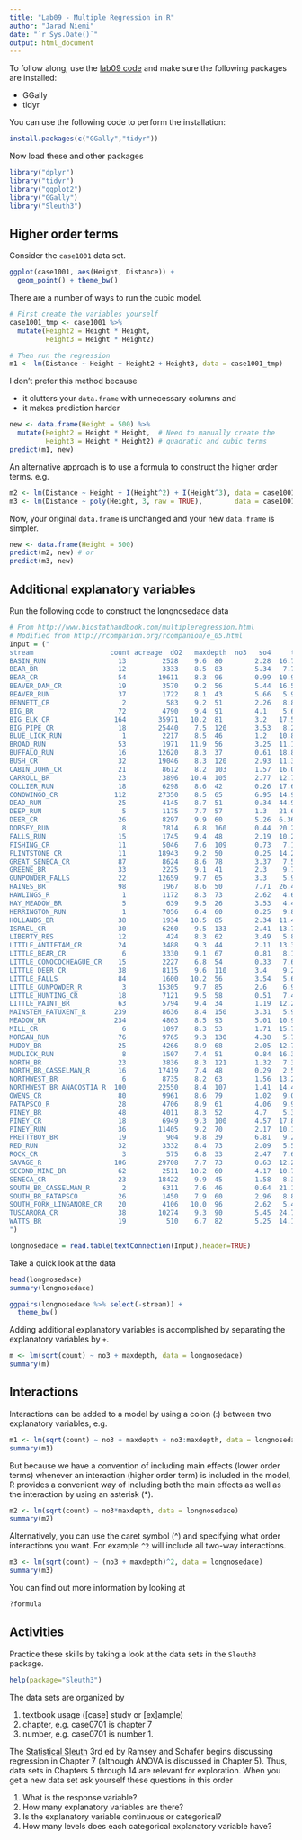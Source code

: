 ```yaml
---
title: "Lab09 - Multiple Regression in R"
author: "Jarad Niemi"
date: "`r Sys.Date()`"
output: html_document
---
```



To follow along, use the [lab09 code](lab09.R) and make sure the following 
packages are installed:

- GGally
- tidyr

You can use the following code to perform the installation:

```r
install.packages(c("GGally","tidyr"))
```

Now load these and other packages

```r
library("dplyr")
library("tidyr")
library("ggplot2")
library("GGally")
library("Sleuth3")
```


## Higher order terms

Consider the `case1001` data set.

```r
ggplot(case1001, aes(Height, Distance)) +
  geom_point() + theme_bw()
```

There are a number of ways to run the cubic model.

```r
# First create the variables yourself
case1001_tmp <- case1001 %>%
  mutate(Height2 = Height * Height,
         Height3 = Height * Height2)

# Then run the regression
m1 <- lm(Distance ~ Height + Height2 + Height3, data = case1001_tmp)
```

I don't prefer this method because 

- it clutters your `data.frame` with unnecessary columns and
- it makes prediction harder

```r
new <- data.frame(Height = 500) %>%
  mutate(Height2 = Height * Height,  # Need to manually create the
         Height3 = Height * Height2) # quadratic and cubic terms
predict(m1, new)
```

An alternative approach is to use a formula to construct the higher order terms.
e.g.

```r
m2 <- lm(Distance ~ Height + I(Height^2) + I(Height^3), data = case1001) # or
m3 <- lm(Distance ~ poly(Height, 3, raw = TRUE),        data = case1001)
```

Now, your original `data.frame` is unchanged and your new `data.frame` is 
simpler.

```r
new <- data.frame(Height = 500)
predict(m2, new) # or
predict(m3, new)
```


## Additional explanatory variables

Run the following code to construct the longnosedace data

```r
# From http://www.biostathandbook.com/multipleregression.html
# Modified from http://rcompanion.org/rcompanion/e_05.html
Input = ("
stream                   count acreage  dO2   maxdepth  no3   so4     temp
BASIN_RUN                  13         2528    9.6  80        2.28  16.75   15.3
BEAR_BR                    12         3333    8.5  83        5.34   7.74   19.4
BEAR_CR                    54        19611    8.3  96        0.99  10.92   19.5
BEAVER_DAM_CR              19         3570    9.2  56        5.44  16.53   17
BEAVER_RUN                 37         1722    8.1  43        5.66   5.91   19.3
BENNETT_CR                  2          583    9.2  51        2.26   8.81   12.9
BIG_BR                     72         4790    9.4  91        4.1    5.65   16.7
BIG_ELK_CR                164        35971   10.2  81        3.2   17.53   13.8
BIG_PIPE_CR                18        25440    7.5  120       3.53   8.2    13.7
BLUE_LICK_RUN               1         2217    8.5  46        1.2   10.85   14.3
BROAD_RUN                  53         1971   11.9  56        3.25  11.12   22.2
BUFFALO_RUN                16        12620    8.3  37        0.61  18.87   16.8
BUSH_CR                    32        19046    8.3  120       2.93  11.31   18
CABIN_JOHN_CR              21         8612    8.2  103       1.57  16.09   15
CARROLL_BR                 23         3896   10.4  105       2.77  12.79   18.4
COLLIER_RUN                18         6298    8.6  42        0.26  17.63   18.2
CONOWINGO_CR              112        27350    8.5  65        6.95  14.94   24.1
DEAD_RUN                   25         4145    8.7  51        0.34  44.93   23
DEEP_RUN                    5         1175    7.7  57        1.3   21.68   21.8
DEER_CR                    26         8297    9.9  60        5.26  6.36    19.1
DORSEY_RUN                  8         7814    6.8  160       0.44  20.24   22.6
FALLS_RUN                  15         1745    9.4  48        2.19  10.27   14.3
FISHING_CR                 11         5046    7.6  109       0.73   7.1    19
FLINTSTONE_CR              11        18943    9.2  50        0.25  14.21   18.5
GREAT_SENECA_CR            87         8624    8.6  78        3.37   7.51   21.3
GREENE_BR                  33         2225    9.1  41        2.3    9.72   20.5
GUNPOWDER_FALLS            22        12659    9.7  65        3.3    5.98   18
HAINES_BR                  98         1967    8.6  50        7.71  26.44   16.8
HAWLINGS_R                  1         1172    8.3  73        2.62   4.64   20.5
HAY_MEADOW_BR               5          639    9.5  26        3.53   4.46   20.1
HERRINGTON_RUN              1         7056    6.4  60        0.25   9.82   24.5
HOLLANDS_BR                38         1934   10.5  85        2.34  11.44   12
ISRAEL_CR                  30         6260    9.5  133       2.41  13.77   21
LIBERTY_RES                12          424    8.3  62        3.49   5.82   20.2
LITTLE_ANTIETAM_CR         24         3488    9.3  44        2.11  13.37   24
LITTLE_BEAR_CR              6         3330    9.1  67        0.81   8.16   14.9
LITTLE_CONOCOCHEAGUE_CR    15         2227    6.8  54        0.33   7.6    24
LITTLE_DEER_CR             38         8115    9.6  110       3.4    9.22   20.5
LITTLE_FALLS               84         1600   10.2  56        3.54   5.69   19.5
LITTLE_GUNPOWDER_R          3        15305    9.7  85        2.6    6.96   17.5
LITTLE_HUNTING_CR          18         7121    9.5  58        0.51   7.41   16
LITTLE_PAINT_BR            63         5794    9.4  34        1.19  12.27   17.5
MAINSTEM_PATUXENT_R       239         8636    8.4  150       3.31   5.95   18.1
MEADOW_BR                 234         4803    8.5  93        5.01  10.98   24.3
MILL_CR                     6         1097    8.3  53        1.71  15.77   13.1
MORGAN_RUN                 76         9765    9.3  130       4.38   5.74   16.9
MUDDY_BR                   25         4266    8.9  68        2.05  12.77   17
MUDLICK_RUN                 8         1507    7.4  51        0.84  16.3    21
NORTH_BR                   23         3836    8.3  121       1.32   7.36   18.5
NORTH_BR_CASSELMAN_R       16        17419    7.4  48        0.29   2.5    18
NORTHWEST_BR                6         8735    8.2  63        1.56  13.22   20.8
NORTHWEST_BR_ANACOSTIA_R  100        22550    8.4  107       1.41  14.45   23
OWENS_CR                   80         9961    8.6  79        1.02   9.07   21.8
PATAPSCO_R                 28         4706    8.9  61        4.06   9.9    19.7
PINEY_BR                   48         4011    8.3  52        4.7    5.38   18.9
PINEY_CR                   18         6949    9.3  100       4.57  17.84   18.6
PINEY_RUN                  36        11405    9.2  70        2.17  10.17   23.6
PRETTYBOY_BR               19          904    9.8  39        6.81   9.2    19.2
RED_RUN                    32         3332    8.4  73        2.09   5.5    17.7
ROCK_CR                     3          575    6.8  33        2.47   7.61   18
SAVAGE_R                  106        29708    7.7  73        0.63  12.28   21.4
SECOND_MINE_BR             62         2511   10.2  60        4.17  10.75   17.7
SENECA_CR                  23        18422    9.9  45        1.58   8.37   20.1
SOUTH_BR_CASSELMAN_R        2         6311    7.6  46        0.64  21.16   18.5
SOUTH_BR_PATAPSCO          26         1450    7.9  60        2.96   8.84   18.6
SOUTH_FORK_LINGANORE_CR    20         4106   10.0  96        2.62   5.45   15.4
TUSCARORA_CR               38        10274    9.3  90        5.45  24.76   15
WATTS_BR                   19          510    6.7  82        5.25  14.19   26.5
")

longnosedace = read.table(textConnection(Input),header=TRUE)
```

Take a quick look at the data

```r
head(longnosedace)
summary(longnosedace)

ggpairs(longnosedace %>% select(-stream)) +
  theme_bw()
```

Adding additional explanatory variables is accomplished by separating the 
explanatory variables by `+`.

```r
m <- lm(sqrt(count) ~ no3 + maxdepth, data = longnosedace)
summary(m)
```

## Interactions

Interactions can be added to a model by using a colon (:) between two 
explanatory variables, e.g.

```r
m1 <- lm(sqrt(count) ~ no3 + maxdepth + no3:maxdepth, data = longnosedace)
summary(m1)
```

But because we have a convention of including main effects (lower order terms)
whenever an interaction (higher order term) is included in the model, 
R provides a convenient way of including both the main effects as well as 
the interaction by using an asterisk (*). 

```r
m2 <- lm(sqrt(count) ~ no3*maxdepth, data = longnosedace)
summary(m2)
```

Alternatively, you can use the caret symbol (^) and specifying what order 
interactions you want. 
For example `^2` will include all two-way interactions.

```r
m3 <- lm(sqrt(count) ~ (no3 + maxdepth)^2, data = longnosedace)
summary(m3)
```

You can find out more information by looking at 

```r
?formula
```

## Activities

Practice these skills by taking a look at the data sets in the `Sleuth3` 
package.

```r
help(package="Sleuth3")
```

The data sets are organized by 

1. textbook usage ([case] study or [ex]ample)
2. chapter, e.g. case0701 is chapter 7
3. number, e.g. case0701 is number 1.

The [Statistical Sleuth](http://www.statisticalsleuth.com/) 3rd ed by Ramsey 
and Schafer begins discussing regression in Chapter 7 (although ANOVA is 
discussed in Chapter 5). 
Thus, data sets in Chapters 5 through 14 are relevant for exploration.
When you get a new data set ask yourself these questions in this order

1. What is the response variable?
2. How many explanatory variables are there?
3. Is the explanatory variable continuous or categorical? 
4. How many levels does each categorical explanatory variable have?

